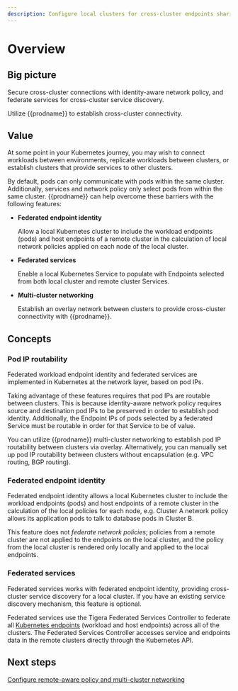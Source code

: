 ```yaml
---
description: Configure local clusters for cross-cluster endpoints sharing, cross-cluster connectivity, and cross-cluster service discovery.
---
```


# Overview

## Big picture

Secure cross-cluster connections with identity-aware network policy, and federate services for cross-cluster service discovery.

Utilize {{prodname}} to establish cross-cluster connectivity.


## Value

At some point in your Kubernetes journey, you may wish to connect workloads between environments, replicate workloads between clusters, or establish clusters that provide services to other clusters.

By default, pods can only communicate with pods within the same cluster. Additionally, services and network policy only select pods from within the same cluster. {{prodname}} can help overcome these barriers with the following features:
- **Federated endpoint identity**

  Allow a local Kubernetes cluster to include the workload endpoints (pods) and host endpoints of a remote cluster in the calculation of local network policies applied on each node of the local cluster.

- **Federated services**

  Enable a local Kubernetes Service to populate with Endpoints selected from both local cluster and remote cluster Services.

- **Multi-cluster networking**

  Establish an overlay network between clusters to provide cross-cluster connectivity with {{prodname}}.


## Concepts

### Pod IP routability

Federated workload endpoint identity and federated services are implemented in Kubernetes at the network layer, based on pod IPs.

Taking advantage of these features requires that pod IPs are routable between clusters. This is because identity-aware network policy requires source and destination pod IPs to be preserved in order to establish pod identity. Additionally, the Endpoint IPs of pods selected by a federated Service must be routable in order for that Service to be of value.

You can utilize {{prodname}} multi-cluster networking to establish pod IP routability between clusters via overlay. Alternatively, you can manually set up pod IP routability between clusters without encapsulation (e.g. VPC routing, BGP routing).


### Federated endpoint identity

Federated endpoint identity allows a local Kubernetes cluster to include the workload endpoints (pods) and host endpoints of a remote cluster in the calculation of the local policies for each node, e.g. Cluster A network policy allows its application pods to talk to database pods in Cluster B.

This feature does not _federate network policies_; policies from a remote cluster are not applied to the endpoints on the local cluster, and the policy from the local cluster is rendered only locally and applied to the local endpoints.

### Federated services

Federated services works with federated endpoint identity, providing cross-cluster service discovery for a local cluster. If you have an existing service discovery mechanism, this feature is optional.

Federated services use the Tigera Federated Services Controller to federate all [Kubernetes endpoints](https://v1-21.docs.kubernetes.io/docs/reference/generated/kubernetes-api/v1.21/#endpoints-v1-core) (workload and host endpoints) across all of the clusters. The Federated Services Controller accesses service and endpoints data in the remote clusters directly through the Kubernetes API.

## Next steps

[Configure remote-aware policy and multi-cluster networking](kubeconfig.mdx)
